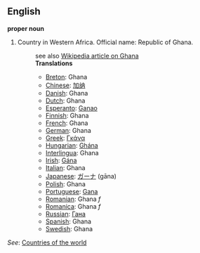 ==English==

'''proper noun'''

# Country in Western Africa. Official name: Republic of Ghana.
#:see also [[en:Ghana|Wikipedia article on Ghana]]
#:'''Translations'''
#:*[[Breton]]: Ghana
#:*[[Chinese]]: [[加纳]]
#:*[[Danish]]: Ghana
#:*[[Dutch]]: Ghana
#:*[[Esperanto]]: [[Ganao]]
#:*[[Finnish]]: Ghana
#:*[[French]]: Ghana
#:*[[German]]: Ghana
#:*[[Greek]]: [[Γκάνα]]
#:*[[Hungarian]]: [[Ghána]]
#:*[[Interlingua]]: Ghana
#:*[[Irish]]: [[Gána]]
#:*[[Italian]]: Ghana
#:*[[Japanese]]: [[ガーナ]] (gāna)
#:*[[Polish]]: Ghana
#:*[[Portuguese]]: [[Gana]]
#:*[[Romanian]]: Ghana ''f''
#:*[[Romanica]]: Ghana ''f''
#:*[[Russian]]: [[Гана]]
#:*[[Spanish]]: Ghana
#:*[[Swedish]]: Ghana

''See'': [[Countries of the world]]